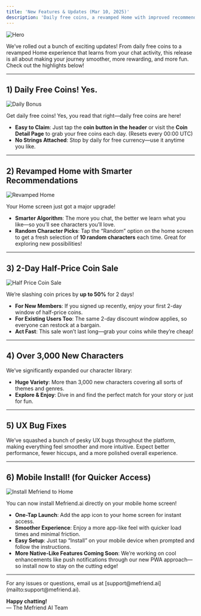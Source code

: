 ```yaml
---
title: 'New Features & Updates (Mar 10, 2025)'
description: 'Daily free coins, a revamped Home with improved recommendations, random character picks, a 2-day half-price coin sale, and more! (v1.1.0)'
---
```


<img
  className="block"
  src="/images/changelog/2025_03_10/thumbnail.png"
  alt="Hero"
/>

We’ve rolled out a bunch of exciting updates! From daily free coins to a revamped Home experience that learns from your chat activity, this release is all about making your journey smoother, more rewarding, and more fun. Check out the highlights below!

---

## 1) Daily Free Coins! Yes.

![Daily Bonus](/images/changelog/2025_03_10/daily_bonus.png)

Get daily free coins! Yes, you read that right—daily free coins are here!  
- **Easy to Claim**: Just tap the **coin button in the header** or visit the **Coin Detail Page** to grab your free coins each day. (Resets every 00:00 UTC)
- **No Strings Attached**: Stop by daily for free currency—use it anytime you like. 

---

## 2) Revamped Home with Smarter Recommendations

![Revamped Home](/images/changelog/2025_03_10/revamped_home.png)

Your Home screen just got a major upgrade!  
- **Smarter Algorithm**: The more you chat, the better we learn what you like—so you’ll see characters you’ll love.  
- **Random Character Picks**: Tap the “Random” option on the home screen to get a fresh selection of **10 random characters** each time. Great for exploring new possibilities!  

---

## 3) 2-Day Half-Price Coin Sale

![Half Price Coin Sale](/images/changelog/2025_03_10/half_price.png)

We’re slashing coin prices by **up to 50%** for 2 days!  
- **For New Members**: If you signed up recently, enjoy your first 2-day window of half-price coins.  
- **For Existing Users Too**: The same 2-day discount window applies, so everyone can restock at a bargain.  
- **Act Fast**: This sale won’t last long—grab your coins while they’re cheap!

---

## 4) Over 3,000 New Characters

We’ve significantly expanded our character library:  
- **Huge Variety**: More than 3,000 new characters covering all sorts of themes and genres.  
- **Explore & Enjoy**: Dive in and find the perfect match for your story or just for fun.

---

## 5) UX Bug Fixes

We’ve squashed a bunch of pesky UX bugs throughout the platform, making everything feel smoother and more intuitive. Expect better performance, fewer hiccups, and a more polished overall experience.

---

## 6) Mobile Install! (for Quicker Access)

![Install Mefriend to Home](/images/changelog/2025_03_10/install.png)

You can now install Mefriend.ai directly on your mobile home screen!  
- **One-Tap Launch**: Add the app icon to your home screen for instant access.  
- **Smoother Experience**: Enjoy a more app-like feel with quicker load times and minimal friction.  
- **Easy Setup**: Just tap “Install” on your mobile device when prompted and follow the instructions.
- **More Native-Like Features Coming Soon**: We’re working on cool enhancements like push notifications through our new PWA approach—so install now to stay on the cutting edge!

---


<Note>
For any issues or questions, email us at [support@mefriend.ai](mailto:support@mefriend.ai).

**Happy chatting!**  
— The Mefriend AI Team
</Note>
